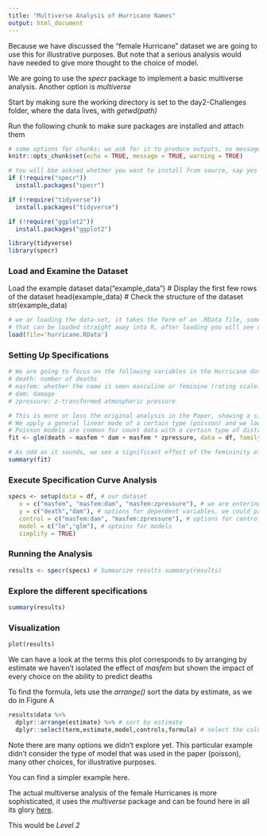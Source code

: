 ```yaml
---
title: "Multiverse Analysis of Hurricane Names"
output: html_document
---
```


Because we have discussed the "female Hurricane" dataset we are going to use this for illustrative purposes. But note that a serious analysis would have needed to give more thought to the choice of model.

We are going to use the *specr* package to implement a basic multiverse analysis. Another option is *multiverse*

Start by making sure the working directory is set to the day2-Challenges folder, where the data lives, with *getwd(path)*

Run the following chunk to make sure packages are installed and attach them

```r

# some options for chunks: we ask for it to produce outputs, no messages or warnings
knitr::opts_chunk$set(echo = TRUE, message = TRUE, warning = TRUE) 

# You will bbe asksed whether you want to install from source, say yes
if (!require("specr")) 
  install.packages("specr") 

if (!require("tidyverse")) 
  install.packages("tidyverse") 

if (!require("ggplot2")) 
  install.packages("ggplot2") 

library(tidyverse)
library(specr)

```

### Load and Examine the Dataset

Load the example dataset data("example_data") \# Display the first few rows of the dataset head(example_data) \# Check the structure of the dataset str(example_data)

```r

# we ar loading the data-set, it takes the form of an .RData file, something
# that can be loaded straight away into R, after loading you will see data.frame object in the  Environment window.
load(file='hurricane.RData')

```

### Setting Up Specifications

```r

# We are going to focus on the following variables in the Hurricane dataset
# death: number of deaths
# masfem: whether the name is seen masculine or feminine (rating scale)
# dam: damage
# zpressure: z-transformed atmospheric pressure

# This is more or less the original analysis in the Paper, showing a significant effect of name "feminity"
# We apply a general linear mode of a certain type (poisson) and we look at ...
# Poisson models are common for count data with a certain type of distribution (e.g., number of deaths, number of neurons action potentials)
fit <- glm(death ~ masfem * dam + masfem * zpressure, data = df, family = "poisson")

# As odd as it sounds, we see a significant effect of the femininity of the hurricane (masfem)
summary(fit)

```

### Execute Specification Curve Analysis

```r
specs <- setup(data = df, # our dataset
   x = c("masfem", "masfem:dam", "masfem:zpressure"), # we are entering options for independent variables, those are our main variables of interest
   y = c("death","dam"), # options for dependent variables, we could predict damage amount instead of deaths
   control = c("masfem:dam", "masfem:zpressure"), # options for control variables, that is other predictors in our model
   model = c("lm","glm"), # optoins for models
   simplify = TRUE)
```

### Running the Analysis

```r
results <- specr(specs) # Summarize results summary(results)

```

### Explore the different specifications 

```r
summary(results)

```

### Visualization

```r
plot(results)

```

We can have a look at the terms this plot corresponds to by arranging by estimate we haven't isolated the effect of *masfem* but shown the impact of every choice on the ability to predict deaths

To find the formula, lets use the *arrange()* sort the data by estimate, as we do in Figure A

```r
results$data %>% 
  dplyr::arrange(estimate) %>% # sort by estimate
  dplyr::select(term,estimate,model,controls,formula) # select the columns you want to see     

```

Note there are many options we didn't explore yet. This particular example didn't consider the type of model that was used in the paper (poisson), many other choices, for illustrative purposes.

You can find a simpler example here.

The actual multiverse analysis of the female Hurricanes is more sophisticated, it uses the *multiverse* package and can be found here in all its glory [here](https://rdrr.io/cran/multiverse/f/vignettes/example-hurricane.Rmd).

This would be *Level 2*

